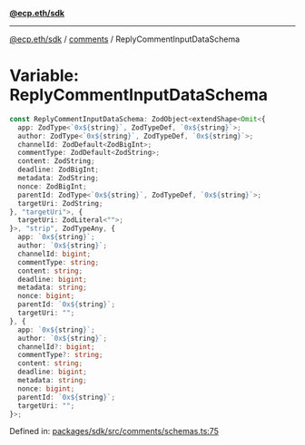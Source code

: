 [**@ecp.eth/sdk**](../../index.mdx)

***

[@ecp.eth/sdk](/sdk-reference/index.mdx) / [comments](/sdk-reference/comments/index.mdx) / ReplyCommentInputDataSchema

# Variable: ReplyCommentInputDataSchema

```ts
const ReplyCommentInputDataSchema: ZodObject<extendShape<Omit<{
  app: ZodType<`0x${string}`, ZodTypeDef, `0x${string}`>;
  author: ZodType<`0x${string}`, ZodTypeDef, `0x${string}`>;
  channelId: ZodDefault<ZodBigInt>;
  commentType: ZodDefault<ZodString>;
  content: ZodString;
  deadline: ZodBigInt;
  metadata: ZodString;
  nonce: ZodBigInt;
  parentId: ZodType<`0x${string}`, ZodTypeDef, `0x${string}`>;
  targetUri: ZodString;
}, "targetUri">, {
  targetUri: ZodLiteral<"">;
}>, "strip", ZodTypeAny, {
  app: `0x${string}`;
  author: `0x${string}`;
  channelId: bigint;
  commentType: string;
  content: string;
  deadline: bigint;
  metadata: string;
  nonce: bigint;
  parentId: `0x${string}`;
  targetUri: "";
}, {
  app: `0x${string}`;
  author: `0x${string}`;
  channelId?: bigint;
  commentType?: string;
  content: string;
  deadline: bigint;
  metadata: string;
  nonce: bigint;
  parentId: `0x${string}`;
  targetUri: "";
}>;
```

Defined in: [packages/sdk/src/comments/schemas.ts:75](https://github.com/ecp-eth/comments-monorepo/blob/main/packages/sdk/src/comments/schemas.ts#L75)

